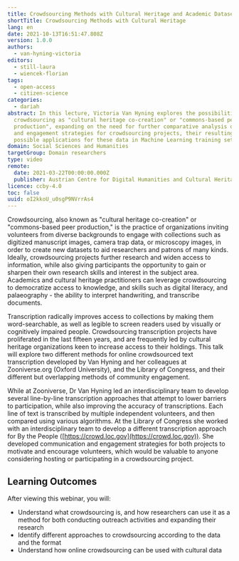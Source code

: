 ```yaml
---
title: Crowdsourcing Methods with Cultural Heritage and Academic Datasets
shortTitle: Crowdsourcing Methods with Cultural Heritage
lang: en
date: 2021-10-13T16:51:47.808Z
version: 1.0.0
authors:
  - van-hyning-victoria
editors:
  - still-laura
  - wiencek-florian
tags:
  - open-access
  - citizen-science
categories:
  - dariah
abstract: In this lecture, Victoria Van Hyning explores the possibilities of
  crowdsourcing as "cultural heritage co-creation" or "commons-based peer
  production", expanding on the need for further comparative analysis of design
  and engagement strategies for crowdsourcing projects, their resulting data and
  possible applications for these data in Machine Learning training sets.
domain: Social Sciences and Humanities
targetGroup: Domain researchers
type: video
remote:
  date: 2021-03-22T00:00:00.000Z
  publisher: Austrian Centre for Digital Humanities and Cultural Heritage (ACDH-CH)
licence: ccby-4.0
toc: false
uuid: oI2kkoU_u0sgP9NVrrAs4
---
```

Crowdsourcing, also known as "cultural heritage co-creation" or "commons-based peer production," is the practice of organizations inviting volunteers from diverse backgrounds to engage with collections such as digitized manuscript images, camera trap data, or microscopy images, in order to create new datasets to aid researchers and patrons of many kinds. Ideally, crowdsourcing projects further research and widen access to information, while also giving participants the opportunity to gain or sharpen their own research skills and interest in the subject area. Academics and cultural heritage practitioners can leverage crowdsourcing to democratize access to knowledge, and skills such as digital literacy, and palaeography - the ability to interpret handwriting, and transcribe documents.

Transcription radically improves access to collections by making them word-searchable, as well as legible to screen readers used by visually or cognitively impaired people. Crowdsourcing transcription projects have proliferated in the last fifteen years, and are frequently led by cultural heritage organizations keen to increase access to their holdings. This talk will explore two different methods for online crowdsourced text transcription developed by Van Hyning and her colleagues at Zooniverse.org (Oxford University), and the Library of Congress, and their different but overlapping methods of community engagement.

While at Zooniverse, Dr Van Hyning led an interdisciplinary team to develop several line-by-line transcription approaches that attempt to lower barriers to participation, while also improving the accuracy of transcriptions. Each line of text is transcribed by multiple independent volunteers, and then compared using various algorithms. At the Library of Congress she worked with an interdisciplinary team to develop a different transcription approach for By the People ([https://crowd.loc.gov](https://crowd.loc.gov)). She developed communication and engagement strategies for both projects to motivate and encourage volunteers, which would be valuable to anyone considering hosting or participating in a crowdsourcing project.

## Learning Outcomes

After viewing this webinar, you will:

- Understand what crowdsourcing is, and how researchers can use it as a method for both conducting outreach activities and expanding their research
- Identify different approaches to crowdsourcing according to the data and the format
- Understand how online crowdsourcing can be used with cultural data

<VideoCard provider="youtube" id="otX_S2ISRq4" title="Crowdsourcing Methods with Cultural Heritage and Academic Datasets" subtitle="Click here to view" image="images/acdh-ch-video.png" />
